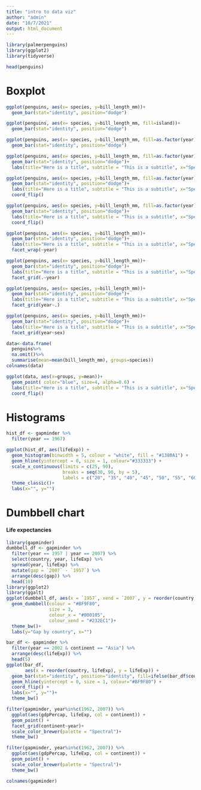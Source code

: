 ---
title: "intro to data viz"
author: "admin"
date: "10/7/2021"
output: html_document
---


```{r setup, include=FALSE}
library(palmerpenguins)
library(ggplot2)
library(tidyverse)
```


```{r}
head(penguins)
```

# Boxplot

```{r boxplot}
ggplot(penguins, aes(x= species, y=bill_length_mm))+
  geom_bar(stat="identity", position="dodge")
```
```{r}
ggplot(penguins, aes(x= species, y=bill_length_mm, fill=island))+
  geom_bar(stat="identity", position="dodge")
```
```{r}
ggplot(penguins, aes(x= species, y=bill_length_mm, fill=as.factor(year)))+
  geom_bar(stat="identity", position="dodge")
```

```{r}
ggplot(penguins, aes(x= species, y=bill_length_mm, fill=as.factor(year)))+
  geom_bar(stat="identity", position="dodge")+
  labs(title="Here is a title", subtitle = "This is a subtitle", x="Species", y="Bill Length")
```
```{r}
ggplot(penguins, aes(x= species, y=bill_length_mm, fill=as.factor(year)))+
  geom_bar(stat="identity", position="dodge")+
  labs(title="Here is a title", subtitle = "This is a subtitle", x="Species", y="Bill Length")+
  coord_flip()
```
```{r}
ggplot(penguins, aes(x= species, y=bill_length_mm, fill=as.factor(year)))+
  geom_bar(stat="identity", position="dodge")+
  labs(title="Here is a title", subtitle = "This is a subtitle", x="Species", y="Bill Length")+
  coord_flip()
```

```{r}
ggplot(penguins, aes(x= species, y=bill_length_mm))+
  geom_bar(stat="identity", position="dodge")+
  labs(title="Here is a title", subtitle = "This is a subtitle", x="Species", y="Bill Length")+
  facet_wrap(~year)
```
```{r}
ggplot(penguins, aes(x= species, y=bill_length_mm))+
  geom_bar(stat="identity", position="dodge")+
  labs(title="Here is a title", subtitle = "This is a subtitle", x="Species", y="Bill Length")+
  facet_grid(.~year)
```
```{r}
ggplot(penguins, aes(x= species, y=bill_length_mm))+
  geom_bar(stat="identity", position="dodge")+
  labs(title="Here is a title", subtitle = "This is a subtitle", x="Species", y="Bill Length")+
  facet_grid(year~.)
```
```{r}
ggplot(penguins, aes(x= species, y=bill_length_mm))+
  geom_bar(stat="identity", position="dodge")+
  labs(title="Here is a title", subtitle = "This is a subtitle", x="Species", y="Bill Length")+
  facet_grid(year~sex)
```
```{r}
data<-data.frame(
  penguins%>%
  na.omit()%>%
  summarise(mean=mean(bill_length_mm), groups=species))
colnames(data)
```
```{r}
ggplot(data, aes(x=groups, y=mean))+
  geom_point( color="blue", size=4, alpha=0.6) +
  labs(title="Here is a title", subtitle = "This is a subtitle", x="Species", y="Bill Length")+
  coord_flip()
```

# Histograms
```{r}
hist_df <- gapminder %>%
  filter(year == 1967)

ggplot(hist_df, aes(lifeExp)) +
  geom_histogram(binwidth = 5, colour = "white", fill = "#1380A1") +
  geom_hline(yintercept = 0, size = 1, colour="#333333") +
  scale_x_continuous(limits = c(25, 90),
                     breaks = seq(30, 90, by = 5),
                     labels = c("20", "35", "40", "45", "50", "55", "60", "65", "70", "75", "80", "85", "90"))+
  theme_classic()+
  labs(x="", y="")
```

# Dumbbell chart

#### Life expectancies
```{r}
library(gapminder)
dumbbell_df <- gapminder %>%
  filter(year == 1957 | year == 2007) %>%
  select(country, year, lifeExp) %>%
  spread(year, lifeExp) %>%
  mutate(gap = `2007` - `1957`) %>%
  arrange(desc(gap)) %>%
  head(10)
library(ggplot2)
library(ggalt)
ggplot(dumbbell_df, aes(x = `1957`, xend = `2007`, y = reorder(country, gap), group = country)) + 
  geom_dumbbell(colour = "#BF9F80",
                size = 3,
                colour_x = "#000105",
                colour_xend = "#232EC1")+
  theme_bw()+
  labs(y="Gap by country", x="")
```

```{r}
bar_df <- gapminder %>%
  filter(year == 2002 & continent == "Asia") %>%
  arrange(desc(lifeExp)) %>%
  head(5)
ggplot(bar_df, 
       aes(x = reorder(country, lifeExp), y = lifeExp)) +
  geom_bar(stat="identity", position="identity", fill=ifelse(bar_df$country == "Japan", "#232EC1", "#E9E5DC")) +
  geom_hline(yintercept = 0, size = 1, colour="#BF9F80") +
  coord_flip() +
  labs(x="", y="")+
  theme_bw()
```

```{r}
filter(gapminder, year%in%c(1962, 2007)) %>%
  ggplot(aes(gdpPercap, lifeExp, col = continent)) +
  geom_point() +
  facet_grid(continent~year)+
  scale_color_brewer(palette = "Spectral")+
  theme_bw()
```
```{r}
filter(gapminder, year%in%c(1962, 2007)) %>%
  ggplot(aes(gdpPercap, lifeExp, col = continent)) +
  geom_point() +
  scale_color_brewer(palette = "Spectral")+
  theme_bw()
```

```{r}
colnames(gapminder)
```